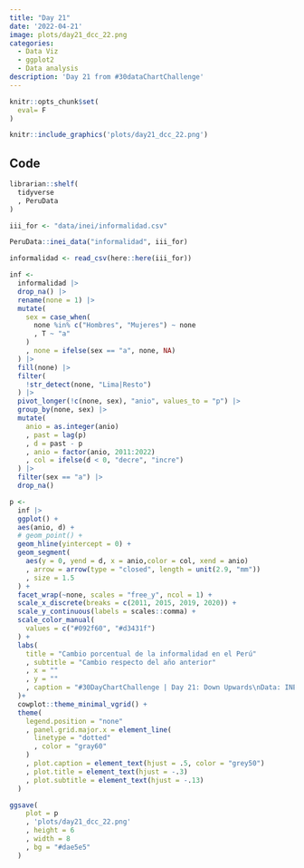 ```yaml
---
title: "Day 21" 
date: '2022-04-21'
image: plots/day21_dcc_22.png
categories:
  - Data Viz 
  - ggplot2
  - Data analysis
description: 'Day 21 from #30dataChartChallenge'
---
```


```r
knitr::opts_chunk$set(
  eval= F
)
```

```r
knitr::include_graphics('plots/day21_dcc_22.png')
```

## Code

```r
librarian::shelf(
  tidyverse
  , PeruData
)

iii_for <- "data/inei/informalidad.csv"

PeruData::inei_data("informalidad", iii_for)

informalidad <- read_csv(here::here(iii_for))

inf <- 
  informalidad |> 
  drop_na() |> 
  rename(none = 1) |> 
  mutate(
    sex = case_when(
      none %in% c("Hombres", "Mujeres") ~ none
      , T ~ "a"
    )
    , none = ifelse(sex == "a", none, NA)
  ) |> 
  fill(none) |> 
  filter(
    !str_detect(none, "Lima|Resto")
  ) |> 
  pivot_longer(!c(none, sex), "anio", values_to = "p") |> 
  group_by(none, sex) |> 
  mutate(
    anio = as.integer(anio)
    , past = lag(p)
    , d = past - p 
    , anio = factor(anio, 2011:2022)
    , col = ifelse(d < 0, "decre", "incre") 
  ) |> 
  filter(sex == "a") |>
  drop_na() 

```

```r
p <- 
  inf |>
  ggplot() +
  aes(anio, d) +
  # geom_point() +
  geom_hline(yintercept = 0) +
  geom_segment(
    aes(y = 0, yend = d, x = anio,color = col, xend = anio)
    , arrow = arrow(type = "closed", length = unit(2.9, "mm"))
    , size = 1.5
  ) +
  facet_wrap(~none, scales = "free_y", ncol = 1) +
  scale_x_discrete(breaks = c(2011, 2015, 2019, 2020)) +
  scale_y_continuous(labels = scales::comma) +
  scale_color_manual(
    values = c("#092f60", "#d3431f")
  ) +
  labs(
    title = "Cambio porcentual de la informalidad en el Perú"
    , subtitle = "Cambio respecto del año anterior"
    , x = ""
    , y = ""
    , caption = "#30DayChartChallenge | Day 21: Down Upwards\nData: INEI |  @JhonKevinFlore1"
  )+
  cowplot::theme_minimal_vgrid() +
  theme(
    legend.position = "none"
    , panel.grid.major.x = element_line(
      linetype = "dotted"
      , color = "gray60"
    )
    , plot.caption = element_text(hjust = .5, color = "grey50")
    , plot.title = element_text(hjust = -.3)
    , plot.subtitle = element_text(hjust = -.13)
  )

ggsave(
    plot = p
    , 'plots/day21_dcc_22.png'
    , height = 6
    , width = 8
    , bg = "#dae5e5"
  )
```

